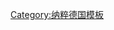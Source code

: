 {{Navbox
|name = 纳粹德国行政领土
|bodyclass = hlist
|title = [[纳粹德国]]行政领土（1939–1945）
|state = {{{state|autocollapse}}}
|image = [[File:Reichsadler der Deutsches Reich (1935–1945).svg|100px|National Insignia of Germany]]
|titlestyle = background:#c3c3c3;
|basestyle = background:#d7d7d7;

|group1 = [[纳粹德国行政区划]]
|list1  = {{plainlist|
* {{le|纳粹德国吞并领土|Areas annexed by Nazi Germany}}
* [[波希米亚和摩拉维亚保护国]]
* [[波兰总督府]]
* [[亚得里亚滨海行动区|亚得里亚滨海]]
* [[阿尔卑斯山麓行动区|阿尔卑斯山麓]]
 }}

| group2 = {{le|军事管辖区 (纳粹德国)|Military Administration (Nazi Germany)|军事管辖区}}
| list2  = {{plainlist|
* [[第二次世界大战德占法国军事管辖区|法国<small>（1940/42-1944）</small>]]
* [[比利时和法国北部军事管辖区|比利时和法国北部<small>（1940-1944）</small>]]
* [[塞尔维亚救国政府|塞尔维亚<small>（1941-1944）</small>]]
* [[轴心国占领希腊时期|希腊<small>（1941-1945）</small>]]
* {{le|波兰军事管辖区|Military Administration in Poland|波兰<small>（1939）</small>}}
* {{le|苏联军事管辖区|Military Administration in the Soviet Union|<small>苏联（1941-1944）</small>}}
 }}

| group3 = [[納粹德國專員轄區|專員辖区]]
| list3 =
 {{Navbox subgroup |groupstyle=font-weight:normal;
  | basestyle = background:#e5e5e5;
  | group1 = 建立
  | list1  = {{plainlist|
*[[挪威專員轄區|挪威<small>（1940-1945）</small>]]
*[[荷蘭專員轄區|荷兰<small>（1940-1945）</small>]]
*[[东方專員辖区|东方<small>（1941-1945）</small>]]
*[[乌克兰專員辖区|乌克兰<small>（1941-1944）</small>]]
*[[比利时和北部法国專員辖区|比利时和法国北部<small>（1944）</small>]]
 }}
  | group2 = 计划
  | list2  = {{plainlist|
*[[勃艮第骑士团国|勃艮第]]
*[[頓河-窩瓦河專員轄區|顿河-伏尔加河]]
*[[莫斯科專員轄區|莫斯科]]
*[[高加索專員轄區|高加索]]
*[[突厥斯坦專員轄區|突厥斯坦]]
 }}
 }}
}}<noinclude>
{{collapsible option}}

[[Category:纳粹德国模板]]
</noinclude>